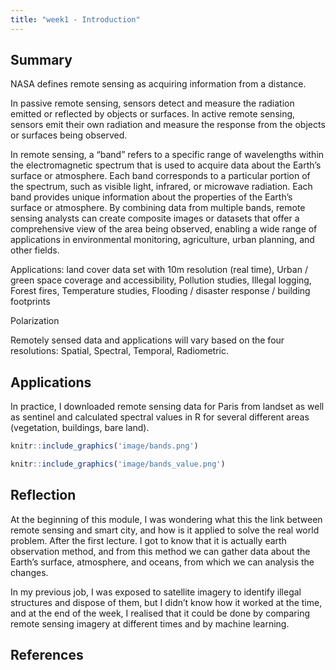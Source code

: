 ```yaml
---
title: "week1 - Introduction"
---
```


## Summary

NASA defines remote sensing as acquiring information from a distance.

In passive remote sensing, sensors detect and measure the radiation emitted or reflected by objects or surfaces. In active remote sensing, sensors emit their own radiation and measure the response from the objects or surfaces being observed.

In remote sensing, a "band" refers to a specific range of wavelengths within the electromagnetic spectrum that is used to acquire data about the Earth's surface or atmosphere. Each band corresponds to a particular portion of the spectrum, such as visible light, infrared, or microwave radiation. Each band provides unique information about the properties of the Earth's surface or atmosphere. By combining data from multiple bands, remote sensing analysts can create composite images or datasets that offer a comprehensive view of the area being observed, enabling a wide range of applications in environmental monitoring, agriculture, urban planning, and other fields.

Applications: land cover data set with 10m resolution (real time), Urban / green space coverage and accessibility, Pollution studies, Illegal logging, Forest fires, Temperature studies, Flooding / disaster response / building footprints

Polarization

Remotely sensed data and applications will vary based on the four resolutions: Spatial, Spectral, Temporal, Radiometric.

## Applications

In practice, I downloaded remote sensing data for Paris from landset as well as sentinel and calculated spectral values in R for several different areas (vegetation, buildings, bare land).

```r
knitr::include_graphics('image/bands.png')
```

```r
knitr::include_graphics('image/bands_value.png')

```

## Reflection

At the beginning of this module, I was wondering what this the link between remote sensing and smart city, and how is it applied to solve the real world problem. After the first lecture. I got to know that it is actually earth observation method, and from this method we can gather data about the Earth's surface, atmosphere, and oceans, from which we can analysis the changes.

In my previous job, I was exposed to satellite imagery to identify illegal structures and dispose of them, but I didn't know how it worked at the time, and at the end of the week, I realised that it could be done by comparing remote sensing imagery at different times and by machine learning.

## References
